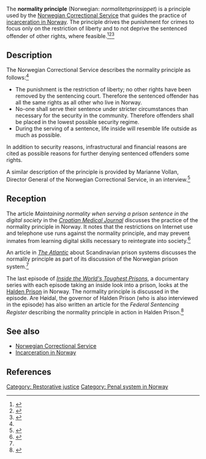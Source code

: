 {{about|the prisoner rehabilitation concept practiced in Norway|the principle in solid mechanics|principle of normality}}
The '''normality principle''' (Norwegian: ''normalitetsprinsippet'') is a principle used by the [[Norwegian Correctional Service]] that guides the practice of [[incarceration in Norway]]. The principle drives the punishment for crimes to focus only on the restriction of liberty and to not deprive the sentenced offender of other rights, where feasible.<ref name=ncs-en>{{cite web|url = https://www.kriminalomsorgen.no/information-in-english.265199.no.html|title = About the Norwegian Correctional Service|accessdate = June 22, 2019|publisher = [[Norwegian Correctional Service]]}}</ref><ref name=ncs-no>{{cite web|url = https://www.kriminalomsorgen.no/om-kriminalomsorgen.237840.no.html|title = Om kriminalomsorgen|accessdate = June 22, 2019|publisher = [[Norwegian Correctional Service]]}}</ref><ref name=atlantic-on-scandinavian-prisons>{{cite web|url = https://www.theatlantic.com/international/archive/2013/09/why-scandinavian-prisons-are-superior/279949/|title = Why Scandinavian Prisons Are Superior. 'Open' prisons, in which detainees are allowed to live like regular citizens, should be a model for the U.S.|last = Larson|first = Doran|date = September 24, 2013|accessdate = June 22, 2019}}</ref>

== Description ==

The Norwegian Correctional Service describes the normality principle as follows:<ref name=ncs-en/>

* The punishment is the restriction of liberty; no other rights have been removed by the sentencing court. Therefore the sentenced offender has all the same rights as all other who live in Norway.
* No-one shall serve their sentence under stricter circumstances than necessary for the security in the community. Therefore offenders shall be placed in the lowest possible security regime.
* During the serving of a sentence, life inside will resemble life outside as much as possible.

In addition to security reasons, infrastructural and financial reasons are cited as possible reasons for further denying sentenced offenders some rights.

A similar description of the principle is provided by Marianne Vollan, Director General of the Norwegian Correctional Service, in an interview.<ref name=vollan-interview>{{cite web|url = https://justice-trends.press/full-rights-citizens-the-principle-of-normality-in-norwegian-prisons/|title = Interview: Marianne Vollan|publisher = Justice Trends|accessdate = June 22, 2019}}</ref>

== Reception ==

The article ''Maintaining normality when serving a prison sentence in the digital society'' in the ''[[Croatian Medical Journal]]'' discusses the practice of the normality principle in Norway. It notes that the restrictions on Internet use and telephone use runs against the normality principle, and may prevent inmates from learning digital skills necessary to reintegrate into society.<ref>{{cite journal|title = Maintaining normality when serving a prison sentence in the digital society
|url = https://www.ncbi.nlm.nih.gov/pmc/articles/PMC6330768/|journal = Croatian Medical Journal|volume = 59|issue = 6|pages = 335–339|doi = 10.3325/cmj.2018.59.335|pmid = 30610776|last = Toreld|first = Eva Marie|last2 = Haugli|first2 = Kristin Opaas|last3 = Svalastog|first3 = Anna Lydia}}</ref>

An article in ''[[The Atlantic]]'' about Scandinavian prison systems discusses the normality principle as part of its discussion of the Norwegian prison system.<ref name=atlantic-on-scandinavian-prisons/>

The last episode of ''[[Inside the World's Toughest Prisons]]'', a documentary series with each episode taking an inside look into a prison, looks at the [[Halden Prison]] in Norway. The normality principle is discussed in the episode. Are Høidal, the governor of Halden Prison (who is also interviewed in the episode) has also written an article for the ''Federal Sentencing Register'' describing the normality principle in action in Halden Prison.<ref>{{cite journal|url = https://fsr.ucpress.edu/content/31/1/58|title = Normality behind the Walls: Examples from Halden Prison|journal = Federal Sentencing Reporter|volume = 31|issue = 1|pages = 58-66|doi = 10.1525/fsr.2018.31.1.58|last = Høidal|first = Are}}</ref>

== See also ==

* [[Norwegian Correctional Service]]
* [[Incarceration in Norway]]

== References ==

{{reflist|30em}}

[[Category: Restorative justice]]
[[Category: Penal system in Norway]]
